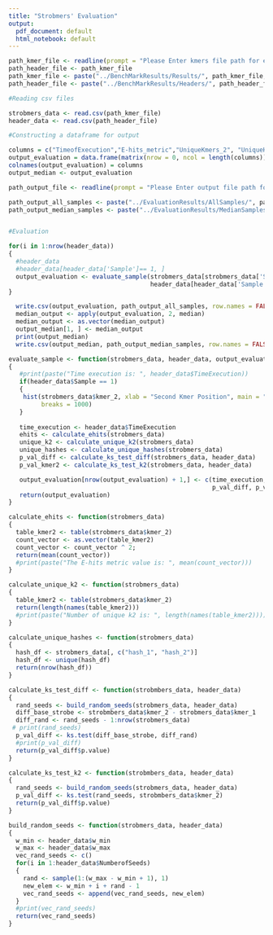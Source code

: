 ```yaml
---
title: "Strobmers' Evaluation"
output:
  pdf_document: default
  html_notebook: default
---
```




```r
path_kmer_file <- readline(prompt = "Please Enter kmers file path for evaluation: ")
path_header_file <- path_kmer_file
path_kmer_file <- paste("../BenchMarkResults/Results/", path_kmer_file, sep = "")
path_header_file <- paste("../BenchMarkResults/Headers/", path_header_file, sep = "")

#Reading csv files

strobmers_data <- read.csv(path_kmer_file)
header_data <- read.csv(path_header_file)

#Constructing a dataframe for output 

columns = c("TimeofExecution","E-hits_metric","UniqueKmers_2", "UniqueHashes", "KS-test-diff", "KS-test-kmer2","Sample") 
output_evaluation = data.frame(matrix(nrow = 0, ncol = length(columns))) 
colnames(output_evaluation) = columns
output_median <- output_evaluation

path_output_file <- readline(prompt = "Please Enter output file path for results: ")

path_output_all_samples <- paste("../EvaluationResults/AllSamples/", path_output_file, sep = "")
path_output_median_samples <- paste("../EvaluationResults/MedianSamples/", path_output_file, sep = "")


#Evaluation 

for(i in 1:nrow(header_data))
{
  #header_data
  #header_data[header_data['Sample']== 1, ]
  output_evaluation <- evaluate_sample(strobmers_data[strobmers_data['Sample'] == i, ], 
                                       header_data[header_data['Sample'] == i, ], output_evaluation)
}

  write.csv(output_evaluation, path_output_all_samples, row.names = FALSE)
  median_output <- apply(output_evaluation, 2, median)
  median_output <- as.vector(median_output)
  output_median[1, ] <- median_output
  print(output_median)
  write.csv(output_median, path_output_median_samples, row.names = FALSE)


```


```r
evaluate_sample <- function(strobmers_data, header_data, output_evaluation)
{
   #print(paste("Time execution is: ", header_data$TimeExecution))
   if(header_data$Sample == 1)
   {
    hist(strobmers_data$kmer_2, xlab = "Second Kmer Position", main = "Histogram Second Kmer", ylab = "Count", 
         breaks = 1000)
   }
   
   time_execution <- header_data$TimeExecution
   ehits <- calculate_ehits(strobmers_data)
   unique_k2 <- calculate_unique_k2(strobmers_data)
   unique_hashes <- calculate_unique_hashes(strobmers_data)
   p_val_diff <- calculate_ks_test_diff(strobmers_data, header_data)
   p_val_kmer2 <- calculate_ks_test_k2(strobmers_data, header_data)

   output_evaluation[nrow(output_evaluation) + 1,] <- c(time_execution, ehits, unique_k2, unique_hashes,
                                                        p_val_diff, p_val_kmer2, header_data$Sample)
   return(output_evaluation)
}
```

```r
calculate_ehits <- function(strobmers_data)
{
  table_kmer2 <- table(strobmers_data$kmer_2)
  count_vector <- as.vector(table_kmer2)
  count_vector <- count_vector ^ 2;
  return(mean(count_vector))
  #print(paste("The E-hits metric value is: ", mean(count_vector)))
}
```

```r
calculate_unique_k2 <- function(strobmers_data)
{
  table_kmer2 <- table(strobmers_data$kmer_2)
  return(length(names(table_kmer2)))
  #print(paste("Number of unique k2 is: ", length(names(table_kmer2))))
}
```

```r
calculate_unique_hashes <- function(strobmers_data)
{
  hash_df <- strobmers_data[, c("hash_1", "hash_2")]
  hash_df <- unique(hash_df)
  return(nrow(hash_df))
}
```

```r
calculate_ks_test_diff <- function(strobmbers_data, header_data)
{
  rand_seeds <- build_random_seeds(strobmers_data, header_data)
  diff_base_strobe <- strobmbers_data$kmer_2 - strobmers_data$kmer_1
  diff_rand <- rand_seeds - 1:nrow(strobmers_data)
 # print(rand_seeds)
  p_val_diff <- ks.test(diff_base_strobe, diff_rand)
  #print(p_val_diff)
  return(p_val_diff$p.value)
}
```

```r
calculate_ks_test_k2 <- function(strobmbers_data, header_data)
{
  rand_seeds <- build_random_seeds(strobmers_data, header_data)
  p_val_diff <- ks.test(rand_seeds, strobmbers_data$kmer_2)
  return(p_val_diff$p.value)
}
```


```r
build_random_seeds <- function(strobmers_data, header_data)
{
  w_min <- header_data$w_min
  w_max <- header_data$w_max
  vec_rand_seeds <- c()
  for(i in 1:header_data$NumberofSeeds)
  {
    rand <- sample(1:(w_max - w_min + 1), 1)
    new_elem <- w_min + i + rand - 1
    vec_rand_seeds <- append(vec_rand_seeds, new_elem)
  }
  #print(vec_rand_seeds)
  return(vec_rand_seeds)
}
```





